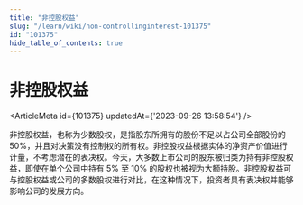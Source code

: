 ```yaml
---
title: "非控股权益"
slug: "/learn/wiki/non-controllinginterest-101375"
id: "101375"
hide_table_of_contents: true
---
```



# 非控股权益

<ArticleMeta id={101375} updatedAt={'2023-09-26 13:58:54'} />
<div className='border-solid border-b border-t-0 my-4 border-[var(--ifm-color-gray-300)]' />

非控股权益，也称为少数股权，是指股东所拥有的股份不足以占公司全部股份的 50%，并且对决策没有控制权的所有权。非控股权益根据实体的净资产价值进行计量，不考虑潜在的表决权。今天，大多数上市公司的股东被归类为持有非控股权益，即使在单个公司中持有 5% 至 10% 的股权也被视为大额持股。非控股权益可与控股权益或公司的多数股权进行对比，在这种情况下，投资者具有表决权并能够影响公司的发展方向。

